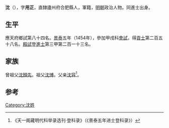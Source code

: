 {{Otheruses|other=名为沈譓的其他人物|沈譓}}

'''沈{{僻字|譓|言字旁惠}}'''（{{bd|1428年||？}}），字'''用正'''，直隸廬州府合肥縣人，軍籍，[[明朝|明朝]]政治人物。同進士出身。

== 生平 ==
應天府鄉試第八十四名。[[景泰|景泰]]五年（1454年），參加甲戌科[[會試|會試]]，得[[貢士|貢士]]第二百五十八名。[[殿試|殿試]]登[[進士|進士]]第三甲第二百一十三名。

== 家族 ==
曾祖父[[沈顏先|沈顏先]]。祖父[[沈博|沈博]]。父亲[[沈容|沈容]]<ref>《天一阁藏明代科举录选刊·登科录》（《景泰五年进士登科录》）</ref>。

==参考==
{{reflist}}

{{景泰五年甲戌科殿試金榜}}

{{Authority control}}

{{DEFAULTSORT:}}
[[Category:沈姓|Category:沈姓]]


{{明朝人物小作品}}